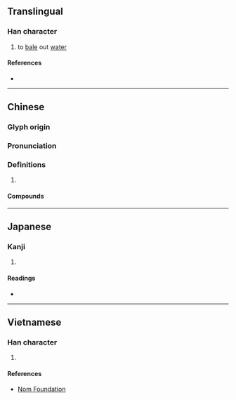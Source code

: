 {{character info/new}}
==Translingual==

===Han character===
{{Han char|rn=63|rad=戶|as=04|sn=8|four=30247|canj=HSYJ,ISYJ|ids=⿸户斗(GH),⿸戶斗(TJK)}}

# to [[bale]] out [[water]]

====References====
* {{Han ref|kx=0415.100|dkj=11711|dj=0759.140|hdz=32261.010|uh=623D|ud=25149|bh=CCB2|bd=52402}}

----

==Chinese==
{{zh-forms}}

===Glyph origin===
{{Han etym}}

===Pronunciation===
{{zh-pron
|m=hù
|c=fu3
|mn=ml:hò͘
|mc=y
|oc=y
|ma=
|cat=
}}

===Definitions===
{{zh-hanzi}}

# {{rfdef|zh}}

====Compounds====
{{zh-der|戽斗|戽水|水戽|風戽}}

----

==Japanese==

===Kanji===
{{ja-kanji|grade=|rs=戶04}}

# {{defn|lang=ja|sort=戶04}}

====Readings====
* {{ja-readings|on=[[こ]] (ko), [[ご]] (go), [[く]] (ku)|kun=[[くむ]] (kumu), [[あかくみ]] (akakumi)}}

----

==Vietnamese==

===Han character===
{{vi-readings|rs=戶04|hanviet=hố}}

# {{defn|lang=vi|sort=戶04}}

====References====
* [http://nomfoundation.org/common/nom_details.php?codepoint=623d Nom Foundation]